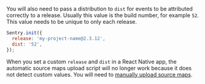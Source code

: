 You will also need to pass a distribution to `dist` for events to be attributed correctly to a release. Usually this value is the build number, for example `52`. This value needs to be unique to only each release.

```javascript
Sentry.init({
  release: 'my-project-name@2.3.12',
  dist: '52',
});
```

<Alert level="info" title="Source Maps">

When you set a custom `release` and `dist` in a React Native app, the automatic source maps upload script will no longer work because it does not detect custom values. You will need to [manually upload source maps](/platforms/react-native/sourcemaps).

</Alert>

